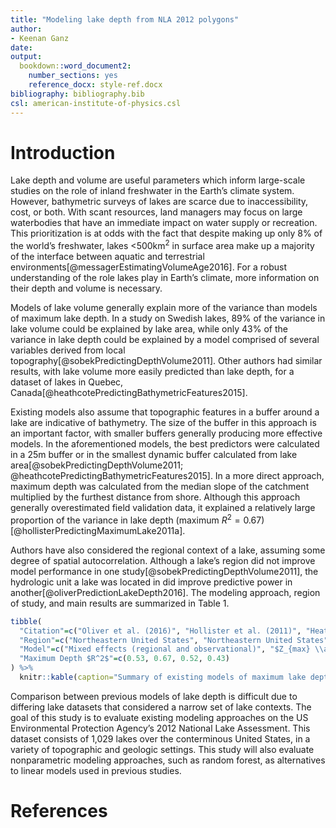 ```yaml
---
title: "Modeling lake depth from NLA 2012 polygons"
author:
- Keenan Ganz
date: 
output:
  bookdown::word_document2:
    number_sections: yes
    reference_docx: style-ref.docx
bibliography: bibliography.bib
csl: american-institute-of-physics.csl
---
```


# Introduction
Lake depth and volume are useful parameters which inform large-scale studies on the role of inland freshwater in the Earth's climate system. However, bathymetric surveys of lakes are scarce due to inaccessibility, cost, or both. With scant resources, land managers may focus on large waterbodies that have an immediate impact on water supply or recreation. This prioritization is at odds with the fact that despite making up only 8% of the world's freshwater, lakes <500km$^2$ in surface area make up a majority of the interface between aquatic and terrestrial environments[@messagerEstimatingVolumeAge2016]. For a robust understanding of the role lakes play in Earth's climate, more information on their depth and volume is necessary.

Models of lake volume generally explain more of the variance than models of maximum lake depth. In a study on Swedish lakes, 89% of the variance in lake volume could be explained by lake area, while only 43% of the variance in lake depth could be explained by a model comprised of several variables derived from local topography[@sobekPredictingDepthVolume2011]. Other authors had similar results, with lake volume more easily predicted than lake depth, for a dataset of lakes in Quebec, Canada[@heathcotePredictingBathymetricFeatures2015].

Existing models also assume that topographic features in a buffer around a lake are indicative of bathymetry. The size of the buffer in this approach is an important factor, with smaller buffers generally producing more effective models. In the aforementioned models, the best predictors were calculated in a 25m buffer or in the smallest dynamic buffer calculated from lake area[@sobekPredictingDepthVolume2011; @heathcotePredictingBathymetricFeatures2015]. In a more direct approach, maximum depth was calculated from the median slope of the catchment multiplied by the furthest distance from shore. Although this approach generally overestimated field validation data, it explained a relatively large proportion of the variance in lake depth (maximum $R^2=0.67$)[@hollisterPredictingMaximumLake2011a].

Authors have also considered the regional context of a lake, assuming some degree of spatial autocorrelation. Although a lake's region did not improve model performance in one study[@sobekPredictingDepthVolume2011], the hydrologic unit a lake was located in did improve predictive power in another[@oliverPredictionLakeDepth2016]. The modeling approach, region of study, and main results are summarized in Table 1.

```r
tibble(
  "Citation"=c("Oliver et al. (2016)", "Hollister et al. (2011)", "Heathcote et al. (2015)", "Sobek (2011)"),
  "Region"=c("Northeastern United States", "Northeastern United States", "Southern Quebec, Canada", "Sweden"),
  "Model"=c("Mixed effects (regional and observational)", "$Z_{max} \\approx D_{max}\\cdot S_{median}$", "Log-transformed linear regression", "Log-transformed linear regression"),
  "Maximum Depth $R^2$"=c(0.53, 0.67, 0.52, 0.43)
) %>%
  knitr::kable(caption="Summary of existing models of maximum lake depth, using local topography and regional characteristics. $Z_{max}$: maximum lake depth; $D_{max}$: maximum distance from shore in lake; $S_{median}$: median slope in lake catchment.")
```

Comparison between previous models of lake depth is difficult due to differing lake datasets that considered a narrow set of lake contexts. The goal of this study is to evaluate existing modeling approaches on the US Environmental Protection Agency's 2012 National Lake Assessment. This dataset consists of 1,029 lakes over the conterminous United States, in a variety of topographic and geologic settings. This study will also evaluate nonparametric modeling approaches, such as random forest, as alternatives to linear models used in previous studies.

# References

